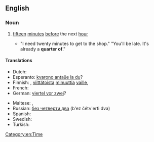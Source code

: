 ==English==

===Noun===
{{en-noun|head=[[quarter]] [[of]]|-}}

# {{context|US|idiomatic|lang=en}} [[fifteen]] [[minute]]s [[before]] the next [[hour]]
#* "I need twenty minutes to get to the shop." "You'll be late. It's already a '''quarter of'''."

====Translations====
{{trans-top|fifteen minutes before the next hour}}
* Dutch: {{t|nl|kwart voor twee}}
* Esperanto: [[kvarono antaŭe la du]]?
* Finnish: {{t|fi|varttia vaille}}, [[viittätoista]] [[minuuttia]] [[vaille]], {{t|fi|viittätoista vaille}}
* French: {{t|fr|deux heures moins (le) quart}}
* German: [[viertel vor zwei]]?
{{trans-mid}}
* Maltese: {{t|mt|is-sgħatejn neqsin kwart}}, {{t|mt|is-sgħatejn neqsin ħmistax-il minuta}}
* Russian: [[без четверти два]] (b'ez čétv'erti dva)
* Spanish: {{t|es|dos menos cuarto}}
* Swedish: {{t|sv|kvart i två}}
* Turkish: {{t|tr|saat ikiye çeyrek var}}
{{trans-bottom}}

[[Category:en:Time]]